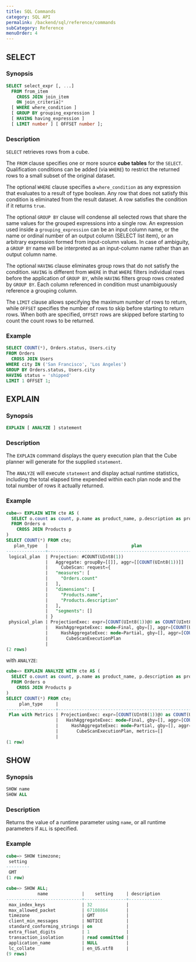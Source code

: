 ```yaml
---
title: SQL Commands
category: SQL API
permalink: /backend/sql/reference/commands
subCategory: Reference
menuOrder: 4
---
```


## SELECT

### Synopsis

```sql
SELECT select_expr [, ...]
  FROM from_item
    CROSS JOIN join_item
    ON join_criteria]*
  [ WHERE where_condition ]
  [ GROUP BY grouping_expression ]
  [ HAVING having_expression ]
  [ LIMIT number ] [ OFFSET number ];
```

### Description

`SELECT` retrieves rows from a cube.

The `FROM` clause specifies one or more source **cube tables** for the `SELECT`.
Qualification conditions can be added (via `WHERE`) to restrict the returned
rows to a small subset of the original dataset.

The optional `WHERE` clause specifies a `where_condition` as any expression that
evaluates to a result of type boolean. Any row that does not satisfy this
condition is eliminated from the result dataset. A row satisfies the condition
if it returns `true`.

The optional `GROUP BY` clause will condense all selected rows that share the
same values for the grouped expressions into a single row. An expression used
inside a `grouping_expression` can be an input column name, or the name or
ordinal number of an output column (SELECT list item), or an arbitrary
expression formed from input-column values. In case of ambiguity, a `GROUP BY`
name will be interpreted as an input-column name rather than an output column
name.

The optional `HAVING` clause eliminates group rows that do not satisfy the
condition. `HAVING` is different from `WHERE` in that `WHERE` filters individual
rows before the application of `GROUP BY`, while `HAVING` filters group rows
created by `GROUP BY`. Each column referenced in condition must unambiguously
reference a grouping column.

The `LIMIT` clause allows specifying the maximum number of rows to return, while
`OFFSET` specifies the number of rows to skip before starting to return rows.
When both are specified, `OFFSET` rows are skipped before starting to count the
count rows to be returned.

### Example

```sql
SELECT COUNT(*), Orders.status, Users.city
FROM Orders
  CROSS JOIN Users
WHERE city IN ('San Francisco', 'Los Angeles')
GROUP BY Orders.status, Users.city
HAVING status = 'shipped'
LIMIT 1 OFFSET 1;
```

## EXPLAIN

### Synopsis

```sql
EXPLAIN [ ANALYZE ] statement
```

### Description

The `EXPLAIN` command displays the query execution plan that the Cube planner
will generate for the supplied `statement`.

The `ANALYZE` will execute `statement` and display actual runtime statistics,
including the total elapsed time expended within each plan node and the total
number of rows it actually returned.

### Example

```sql
cube=> EXPLAIN WITH cte AS (
  SELECT o.count as count, p.name as product_name, p.description as product_description
  FROM Orders o
    CROSS JOIN Products p
)
SELECT COUNT(*) FROM cte;
   plan_type   |                                plan
---------------+---------------------------------------------------------------------
 logical_plan  | Projection: #COUNT(UInt8(1))                                       +
               |   Aggregate: groupBy=[[]], aggr=[[COUNT(UInt8(1))]]                +
               |     CubeScan: request={                                            +
               |   "measures": [                                                    +
               |     "Orders.count"                                                 +
               |   ],                                                               +
               |   "dimensions": [                                                  +
               |     "Products.name",                                               +
               |     "Products.description"                                         +
               |   ],                                                               +
               |   "segments": []                                                   +
               | }
 physical_plan | ProjectionExec: expr=[COUNT(UInt8(1))@0 as COUNT(UInt8(1))]        +
               |   HashAggregateExec: mode=Final, gby=[], aggr=[COUNT(UInt8(1))]    +
               |     HashAggregateExec: mode=Partial, gby=[], aggr=[COUNT(UInt8(1))]+
               |       CubeScanExecutionPlan                                        +
               |
(2 rows)
```

with `ANALYZE`:

```sql
cube=> EXPLAIN ANALYZE WITH cte AS (
  SELECT o.count as count, p.name as product_name, p.description as product_description
  FROM Orders o
    CROSS JOIN Products p
)
SELECT COUNT(*) FROM cte;
     plan_type     |                                                                                plan
-------------------+--------------------------------------------------------------------------------------------------------------------------------------------------------------------
 Plan with Metrics | ProjectionExec: expr=[COUNT(UInt8(1))@0 as COUNT(UInt8(1))], metrics=[output_rows=1, elapsed_compute=541ns, spill_count=0, spilled_bytes=0, mem_used=0]           +
                   |   HashAggregateExec: mode=Final, gby=[], aggr=[COUNT(UInt8(1))], metrics=[output_rows=1, elapsed_compute=6.583µs, spill_count=0, spilled_bytes=0, mem_used=0]     +
                   |     HashAggregateExec: mode=Partial, gby=[], aggr=[COUNT(UInt8(1))], metrics=[output_rows=1, elapsed_compute=13.958µs, spill_count=0, spilled_bytes=0, mem_used=0]+
                   |       CubeScanExecutionPlan, metrics=[]                                                                                                                           +
                   |
(1 row)
```

## SHOW

### Synopsis

```sql
SHOW name
SHOW ALL
```

### Description

Returns the value of a runtime parameter using `name`, or all runtime parameters
if `ALL` is specified.

### Example

```sql
cube=> SHOW timezone;
 setting
---------
 GMT
(1 row)

cube=> SHOW ALL;
            name             |    setting     | description
-----------------------------+----------------+-------------
 max_index_keys              | 32             |
 max_allowed_packet          | 67108864       |
 timezone                    | GMT            |
 client_min_messages         | NOTICE         |
 standard_conforming_strings | on             |
 extra_float_digits          | 1              |
 transaction_isolation       | read committed |
 application_name            | NULL           |
 lc_collate                  | en_US.utf8     |
(9 rows)
```

